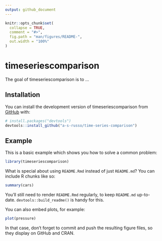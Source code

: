 ```yaml
---
output: github_document
---
```


<!-- README.md is generated from README.Rmd. Please edit that file -->

```r
knitr::opts_chunk$set(
  collapse = TRUE,
  comment = "#>",
  fig.path = "man/figures/README-",
  out.width = "100%"
)
```

# timeseriescomparison

<!-- badges: start -->
<!-- badges: end -->

The goal of timeseriescomparison is to ...

## Installation

You can install the development version of timeseriescomparison from [GitHub](https://github.com/) with:

``` r
# install.packages("devtools")
devtools::install_github("a-s-russo/time-series-comparison")
```

## Example

This is a basic example which shows you how to solve a common problem:

```r
library(timeseriescomparison)
```

What is special about using `README.Rmd` instead of just `README.md`? You can include R chunks like so:

```r
summary(cars)
```

You'll still need to render `README.Rmd` regularly, to keep `README.md` up-to-date. `devtools::build_readme()` is handy for this.

You can also embed plots, for example:

```r
plot(pressure)
```

In that case, don't forget to commit and push the resulting figure files, so they display on GitHub and CRAN.
